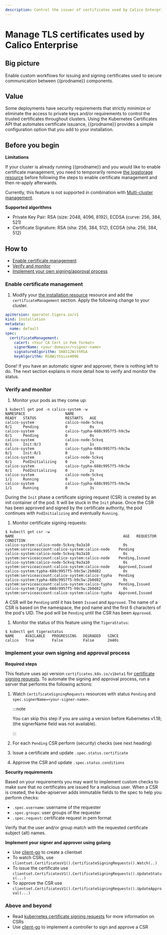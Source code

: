 ```yaml
---
description: Control the issuer of certificates used by Calico Enterprise.
---
```


# Manage TLS certificates used by Calico Enterprise

## Big picture

Enable custom workflows for issuing and signing certificates used to secure communication between {{prodname}} components.

## Value

Some deployments have security requirements that strictly minimize or eliminate the access to private keys and/or
requirements to control the trusted certificates throughout clusters. Using the Kubernetes Certificates API that automates
certificate issuance, {{prodname}} provides a simple configuration option that you add to your installation.

## Before you begin

**Limitations**

If your cluster is already running {{prodname}} and you would like to enable certificate management, you need to
temporarily remove [the logstorage resource](../../reference/installation/api.mdx#operator.tigera.io/v1.LogStorage)
before following the steps to enable certificate management and then re-apply afterwards.

Currently, this feature is not supported in combination with [Multi-cluster management](/multicluster/create-a-management-cluster/).

**Supported algorithms**

- Private Key Pair: RSA (size: 2048, 4096, 8192), ECDSA (curve: 256, 384, 521)
- Certificate Signature: RSA (sha: 256, 384, 512), ECDSA (sha: 256, 384, 512)

## How to

- [Enable certificate management](#enable-certificate-management)
- [Verify and monitor](#verify-and-monitor)
- [Implement your own signing/approval process](#implement-your-own-signing-and-approval-process)

### Enable certificate management

1. Modify your [the installation resource](../../reference/installation/api.mdx#operator.tigera.io/v1.Installation)
   resource and add the `certificateManagement` section. Apply the following change to your cluster.

```yaml
apiVersion: operator.tigera.io/v1
kind: Installation
metadata:
  name: default
spec:
  certificateManagement:
    caCert: <Your CA Cert in Pem format>
    signerName: <your-domain>/<signer-name>
    signatureAlgorithm: SHA512WithRSA
    keyAlgorithm: RSAWithSize4096
```

Done! If you have an automatic signer and approver, there is nothing left to do. The next section explains in more detail
how to verify and monitor the status.

### Verify and monitor

1. Monitor your pods as they come up:

```
$ kubectl get pod -n calico-system -w
NAMESPACE                  NAME                                       READY   STATUS             RESTARTS   AGE
calico-system              calico-node-5ckvq                          0/1     Pending            0          0s
calico-system              calico-typha-688c9957f5-h9c5w              0/1     Pending            0          0s
calico-system              calico-node-5ckvq                          0/1     Init:0/3           0          1s
calico-system              calico-typha-688c9957f5-h9c5w              0/1     Init:0/1           0          1s
calico-system              calico-node-5ckvq                          0/1     PodInitializing    0          2s
calico-system              calico-typha-688c9957f5-h9c5w              0/1     PodInitializing    0          2s
calico-system              calico-node-5ckvq                          1/1     Running            0          3s
calico-system              calico-typha-688c9957f5-h9c5w              1/1     Running            0          3s
```

During the `Init` phase a certificate signing request (CSR) is created by an init container of the pod. It will be stuck in the
`Init` phase. Once the CSR has been approved and signed by the certificate authority, the pod continues with `PodInitializing`
and eventually `Running`.

1. Monitor certificate signing requests:

```
$ kubectl get csr -w
NAME                                                 AGE   REQUESTOR                                          CONDITION
calico-system:calico-node-5ckvq:9a3a10               0s    system:serviceaccount:calico-system:calico-node    Pending
calico-system:calico-node-5ckvq:9a3a10               0s    system:serviceaccount:calico-system:calico-node    Pending,Issued
calico-system:calico-node-5ckvq:9a3a10               0s    system:serviceaccount:calico-system:calico-node    Approved,Issued
calico-system:typha-688c9957f5-h9c5w:2b0d82          0s    system:serviceaccount:calico-system:calico-typha   Pending
calico-system:typha-688c9957f5-h9c5w:2b0d82          0s    system:serviceaccount:calico-system:calico-typha   Pending,Issued
calico-system:typha-688c9957f5-h9c5w:2b0d82          0s    system:serviceaccount:calico-system:calico-typha   Approved,Issued
```

A CSR will be `Pending` until it has been `Issued` and `Approved`. The name of a CSR is based on the namespace, the pod
name and the first 6 characters of the pod's UID. The pod will be `Pending` until the CSR has been `Approved`.

1. Monitor the status of this feature using the `TigeraStatus`:

```
$ kubectl get tigerastatus
NAME     AVAILABLE   PROGRESSING   DEGRADED   SINCE
calico   True        False         False      2m40s
```

### Implement your own signing and approval process

**Required steps**

This feature uses api version `certificates.k8s.io/v1beta1` for [certificate signing requests](https://kubernetes.io/docs/reference/access-authn-authz/certificate-signing-requests/).
To automate the signing and approval process, run a server that performs the following actions:

1. Watch `CertificateSigningRequests` resources with status `Pending` and `spec.signerName=<your-signer-name>`.

   :::note

   You can skip this step if you are using a version before Kubernetes v1.18; (the signerName field was not available).

   :::

1. For each `Pending` CSR perform (security) checks (see next heading)
1. Issue a certificate and update `.spec.status.certificate`
1. Approve the CSR and update `.spec.status.conditions`

**Security requirements**

Based on your requirements you may want to implement custom checks to make sure that no certificates are issued for a malicious user.
When a CSR is created, the kube-apiserver adds immutable fields to the spec to help you perform checks:

- `.spec.username`: username of the requester
- `.spec.groups`: user groups of the requester
- `.spec.request`: certificate request in pem format

Verify that the user and/or group match with the requested certificate subject (alt) names.

**Implement your signer and approver using golang**

- Use [client-go](https://github.com/kubernetes/client-go) to create a clientset
- To watch CSRs, use `clientset.CertificatesV1().CertificateSigningRequests().Watch(..)`
- To issue the certificate use `clientset.CertificatesV1().CertificateSigningRequests().UpdateStatus(...)`
- To approve the CSR use `clientset.CertificatesV1().CertificateSigningRequests().UpdateApproval(...)`

### Above and beyond

- Read [kubernetes certificate signing requests](https://kubernetes.io/docs/reference/access-authn-authz/certificate-signing-requests/) for more information on CSRs
- Use [client-go](https://github.com/kubernetes/client-go) to implement a controller to sign and approve a CSR

